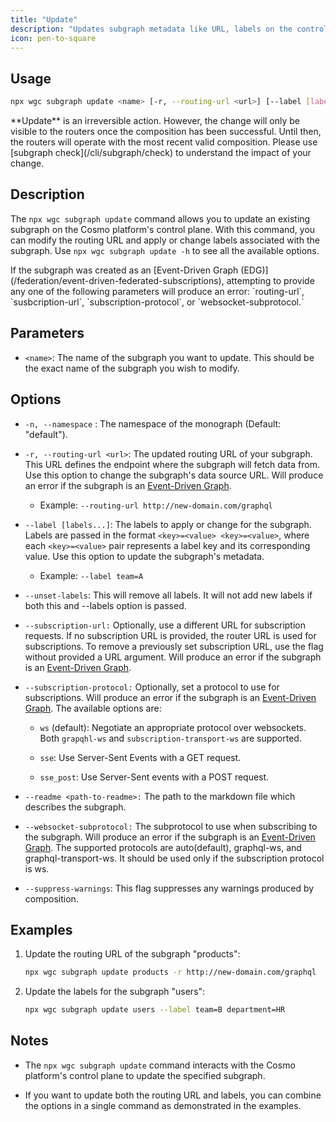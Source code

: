 ```yaml
---
title: "Update"
description: "Updates subgraph metadata like URL, labels on the control plane."
icon: pen-to-square
---
```


## Usage

```bash
npx wgc subgraph update <name> [-r, --routing-url <url>] [--label [labels...]] [--readme <path-to-readme>]
```

<Note>
  **Update** is an irreversible action. However, the change will only be visible to the routers once the composition has been successful. Until then, the routers will operate with the most recent valid composition. Please use [subgraph check](/cli/subgraph/check) to understand the impact of your change.
</Note>

## Description

The `npx wgc subgraph update` command allows you to update an existing subgraph on the Cosmo platform's control plane. With this command, you can modify the routing URL and apply or change labels associated with the subgraph. Use `npx wgc subgraph update -h` to see all the available options.

<Note>
  If the subgraph was created as an [Event-Driven Graph (EDG)](/federation/event-driven-federated-subscriptions), attempting to provide any one of the following parameters will produce an error: `routing-url`, `susbcription-url`, `subscription-protocol`, or `websocket-subprotocol.`
</Note>

## Parameters

* `<name>`: The name of the subgraph you want to update. This should be the exact name of the subgraph you wish to modify.

## Options

* `-n, --namespace` : The namespace of the monograph (Default: "default").

* `-r, --routing-url <url>`: The updated routing URL of your subgraph. This URL defines the endpoint where the subgraph will fetch data from. Use this option to change the subgraph's data source URL. Will produce an error if the subgraph is an [Event-Driven Graph](/federation/event-driven-federated-subscriptions).

  * Example: `--routing-url http://new-domain.com/graphql`

* `--label [labels...]`: The labels to apply or change for the subgraph. Labels are passed in the format `<key>=<value> <key>=<value>`, where each `<key>=<value>` pair represents a label key and its corresponding value. Use this option to update the subgraph's metadata.

  * Example: `--label team=A`

* `--unset-labels`: This will remove all labels. It will not add new labels if both this and --labels option is passed.

* `--subscription-url:` Optionally, use a different URL for subscription requests. If no subscription URL is provided, the router URL is used for subscriptions. To remove a previously set subscription URL, use the flag without provided a URL argument. Will produce an error if the subgraph is an [Event-Driven Graph](/federation/event-driven-federated-subscriptions).

* `--subscription-protocol:` Optionally, set a protocol to use for subscriptions. Will produce an error if the subgraph is an [Event-Driven Graph](/federation/event-driven-federated-subscriptions). The available options are:

  * `ws` (default): Negotiate an appropriate protocol over websockets. Both `grapqhl-ws` and `subscription-transport-ws` are supported.

  * `sse`: Use Server-Sent Events with a GET request.

  * `sse_post`: Use Server-Sent events with a POST request.

* `--readme <path-to-readme>:` The path to the markdown file which describes the subgraph.

* `--websocket-subprotocol:` The subprotocol to use when subscribing to the subgraph. Will produce an error if the subgraph is an [Event-Driven Graph](/federation/event-driven-federated-subscriptions). The supported protocols are auto(default), graphql-ws, and graphql-transport-ws. It should be used only if the subscription protocol is ws.

* `--suppress-warnings`: This flag suppresses any warnings produced by composition.

## Examples

1. Update the routing URL of the subgraph "products":

   ```bash
   npx wgc subgraph update products -r http://new-domain.com/graphql
   ```

2. Update the labels for the subgraph "users":

   ```bash
   npx wgc subgraph update users --label team=B department=HR
   ```

## Notes

* The `npx wgc subgraph update` command interacts with the Cosmo platform's control plane to update the specified subgraph.

* If you want to update both the routing URL and labels, you can combine the options in a single command as demonstrated in the examples.

